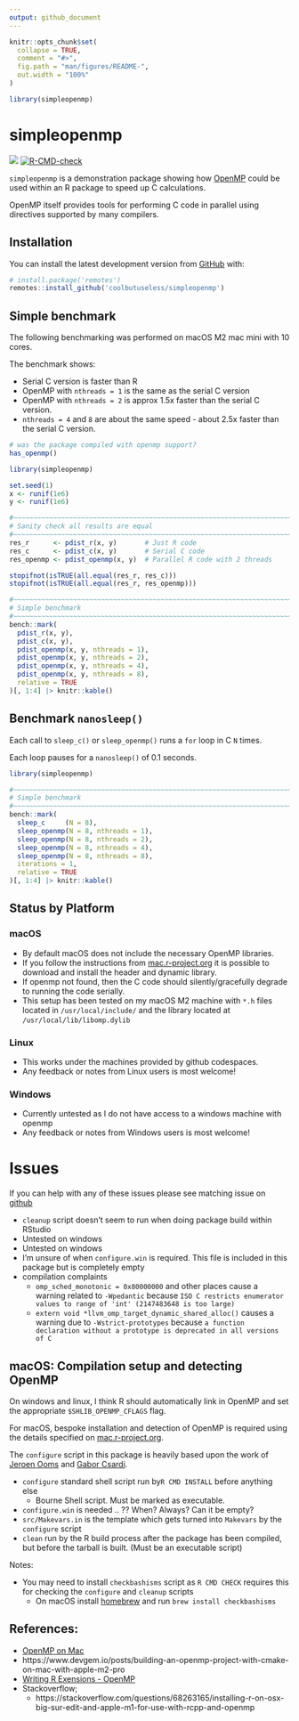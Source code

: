 ```yaml
---
output: github_document
---
```


<!-- README.md is generated from README.Rmd. Please edit that file -->

```r
knitr::opts_chunk$set(
  collapse = TRUE,
  comment = "#>",
  fig.path = "man/figures/README-",
  out.width = "100%"
)

library(simpleopenmp)
```

# simpleopenmp

<!-- badges: start -->
![](https://img.shields.io/badge/cool-useless-green.svg)
[![R-CMD-check](https://github.com/coolbutuseless/simpleopenmp/actions/workflows/R-CMD-check.yaml/badge.svg)](https://github.com/coolbutuseless/simpleopenmp/actions/workflows/R-CMD-check.yaml)
<!-- badges: end -->

`simpleopenmp` is a demonstration package showing how [OpenMP](https://www.openmp.org/) 
could be used within an R package to speed up C calculations.

OpenMP itself provides tools for performing C code in parallel using
directives supported by many compilers.



## Installation

You can install the latest development version from
[GitHub](https://github.com/coolbutuseless/simpleopenmp) with:

``` r
# install.package('remotes')
remotes::install_github('coolbutuseless/simpleopenmp')
```


## Simple benchmark

The following benchmarking was performed on macOS M2 mac mini with 10 cores.

The benchmark shows:

* Serial C version is faster than R
* OpenMP with `nthreads = 1` is the same as the serial C version
* OpenMP with `nthreads = 2` is approx 1.5x faster than the serial C version.
* `nthreads = 4` and `8` are about the same speed - about 2.5x faster than 
  the serial C version.


```r
# was the package compiled with openmp support?
has_openmp()
```



```r
library(simpleopenmp)

set.seed(1)
x <- runif(1e6)
y <- runif(1e6)

#~~~~~~~~~~~~~~~~~~~~~~~~~~~~~~~~~~~~~~~~~~~~~~~~~~~~~~~~~~~~~~~~~~~~~~~~~~~~
# Sanity check all results are equal
#~~~~~~~~~~~~~~~~~~~~~~~~~~~~~~~~~~~~~~~~~~~~~~~~~~~~~~~~~~~~~~~~~~~~~~~~~~~~
res_r      <- pdist_r(x, y)       # Just R code
res_c      <- pdist_c(x, y)       # Serial C code
res_openmp <- pdist_openmp(x, y)  # Parallel R code with 2 threads

stopifnot(isTRUE(all.equal(res_r, res_c)))
stopifnot(isTRUE(all.equal(res_r, res_openmp)))

#~~~~~~~~~~~~~~~~~~~~~~~~~~~~~~~~~~~~~~~~~~~~~~~~~~~~~~~~~~~~~~~~~~~~~~~~~~~~
# Simple benchmark
#~~~~~~~~~~~~~~~~~~~~~~~~~~~~~~~~~~~~~~~~~~~~~~~~~~~~~~~~~~~~~~~~~~~~~~~~~~~~
bench::mark(
  pdist_r(x, y),
  pdist_c(x, y),
  pdist_openmp(x, y, nthreads = 1),
  pdist_openmp(x, y, nthreads = 2),
  pdist_openmp(x, y, nthreads = 4),
  pdist_openmp(x, y, nthreads = 8),
  relative = TRUE
)[, 1:4] |> knitr::kable()
```


## Benchmark `nanosleep()`

Each call to `sleep_c()` or `sleep_openmp()` runs a `for` loop in C `N` times.

Each loop pauses for a `nanosleep()` of 0.1 seconds.

```r
library(simpleopenmp)

#~~~~~~~~~~~~~~~~~~~~~~~~~~~~~~~~~~~~~~~~~~~~~~~~~~~~~~~~~~~~~~~~~~~~~~~~~~~~
# Simple benchmark
#~~~~~~~~~~~~~~~~~~~~~~~~~~~~~~~~~~~~~~~~~~~~~~~~~~~~~~~~~~~~~~~~~~~~~~~~~~~~
bench::mark(
  sleep_c     (N = 8),
  sleep_openmp(N = 8, nthreads = 1),
  sleep_openmp(N = 8, nthreads = 2),
  sleep_openmp(N = 8, nthreads = 4),
  sleep_openmp(N = 8, nthreads = 8),
  iterations = 1,
  relative = TRUE
)[, 1:4] |> knitr::kable()
```





## Status by Platform

### macOS

* By default macOS does not include the necessary OpenMP libraries.
* If you follow the instructions from [mac.r-project.org](https://mac.r-project.org/openmp/)
  it is possible to download and install the header and dynamic library.
* If openmp not found, then the C code should silently/gracefully degrade to 
  running the code serially.
* This setup has been tested on my macOS M2 machine with `*.h` files 
  located in `/usr/local/include/` and the library located at
  `/usr/local/lib/libomp.dylib`

### Linux

* This works under the machines provided by github codespaces.
* Any feedback or notes from Linux users is most welcome!

### Windows

* Currently untested as I do not have access to a windows machine with openmp
* Any feedback or notes from Windows users is most welcome!



# Issues 

If you can help with any of these issues please see matching issue on [github](https://githu.com/coolbutuseless/simpleopenmp/issues)

* `cleanup` script doesn't seem to run when doing package build within RStudio
* Untested on windows
* Untested on windows
* I'm unsure of when `configure.win` is required. This file is included 
  in this package but is completely empty
* compilation complaints
    * `omp_sched_monotonic = 0x80000000` and other places cause a warning related to `-Wpedantic`
      because `ISO C restricts enumerator values to range of 'int' (2147483648 is too large)`
    * `extern void *llvm_omp_target_dynamic_shared_alloc()` causes a warning
      due to `-Wstrict-prototypes` because `a function declaration without a prototype is deprecated in all versions of C`



## macOS: Compilation setup and detecting OpenMP

On windows and linux, I think R should automatically link in OpenMP 
and set the appropriate `$SHLIB_OPENMP_CFLAGS` flag.

For macOS, bespoke installation and detection of OpenMP is required using the details specified
on [mac.r-project.org](https://mac.r-project.org/openmp/).

The `configure` script in this package is heavily based upon the work of 
[Jeroen Ooms](https://github.com/jeroen) and [Gabor Csardi](https://github.com/gaborcsardi).

* `configure` standard shell script run by`R CMD INSTALL` before anything else
    * Bourne Shell script. Must be marked as executable.
* `configure.win` is needed .. ??  When? Always? Can it be empty?
* `src/Makevars.in` is the template which gets turned into `Makevars` by the
  `configure` script
* `clean` run by the R build process after the package has been compiled, 
  but before the tarball is built.  (Must be an executable script)

Notes:

* You may need to install `checkbashisms` script as `R CMD CHECK` requires this
  for checking the `configure` and `cleanup` scripts
    * On macOS install [homebrew](https://brew.sh/) and run `brew install checkbashisms`





## References:

* [OpenMP on Mac](https://mac.r-project.org/openmp/)
* https://www.devgem.io/posts/building-an-openmp-project-with-cmake-on-mac-with-apple-m2-pro
* [Writing R Exensions - OpenMP](https://cran.r-project.org/doc/manuals/r-release/R-exts.html#OpenMP-support)
* Stackoverflow;
    * https://stackoverflow.com/questions/68263165/installing-r-on-osx-big-sur-edit-and-apple-m1-for-use-with-rcpp-and-openmp
